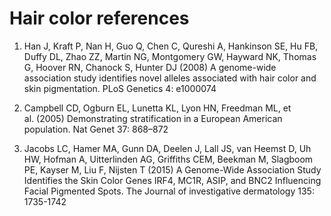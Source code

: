 # Hair color references

1. Han J, Kraft P, Nan H, Guo Q, Chen C, Qureshi A, Hankinson SE, Hu FB, Duffy DL, Zhao ZZ, Martin NG, Montgomery GW, Hayward NK, Thomas G, Hoover RN, Chanock S, Hunter DJ (2008) A genome-wide association study identifies novel alleles associated with hair color and skin pigmentation. PLoS Genetics 4: e1000074

2. Campbell CD, Ogburn EL, Lunetta KL, Lyon HN, Freedman ML, et al. (2005) Demonstrating stratification in a European American population. Nat Genet 37: 868–872

3. Jacobs LC, Hamer MA, Gunn DA, Deelen J, Lall JS, van Heemst D, Uh HW, Hofman A, Uitterlinden AG, Griffiths CEM, Beekman M, Slagboom PE, Kayser M, Liu F, Nijsten T (2015) A Genome-Wide Association Study Identifies the Skin Color Genes IRF4, MC1R, ASIP, and BNC2 Influencing Facial Pigmented Spots. The Journal of investigative dermatology 135: 1735-1742

